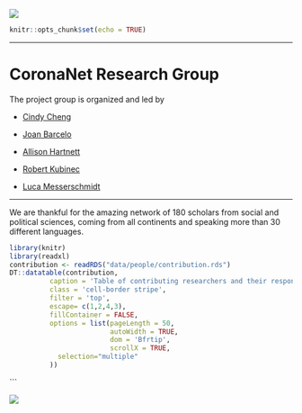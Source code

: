 ![](img/header.png)

```r
knitr::opts_chunk$set(echo = TRUE)
```

***
# CoronaNet Research Group {-}


The project group is organized and led by 


+ [Cindy Cheng](http://cindyyawencheng.com/)

+ [Joan Barcelo](https://sites.google.com/view/joanbarcelo/home?authuser=1)

+ [Allison Hartnett](http://www.allisonhartnett.io/)

+ [Robert Kubinec](http://www.robertkubinec.com/#about)

+ [Luca Messerschmidt ](https://lumesserschmidt.github.io/aboutme/)


***

We are thankful for the amazing network of 180 scholars from social and political sciences, coming from all continents and speaking more than 30 different languages.

```r
library(knitr)
library(readxl)
contribution <- readRDS("data/people/contribution.rds")
DT::datatable(contribution,
          caption = 'Table of contributing researchers and their responsible countries',
          class = 'cell-border stripe', 
          filter = 'top',
          escape= c(1,2,4,3),
          fillContainer = FALSE, 
          options = list(pageLength = 50, 
                         autoWidth = TRUE,
                         dom = 'Bfrtip',
                         scrollX = TRUE, 
            selection="multiple"
          ))
```
```

![](img/header.png)